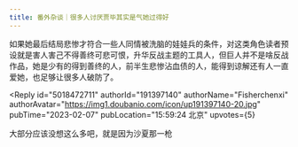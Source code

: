 ```yaml
---
title: 番外杂谈｜很多人讨厌贾毕其实是气她过得好
---
```



<Forum groupName="动画番剧" groupUrl="https://www.douban.com/group/596353/" archivedAt="2025-05-16T14:48:34.504Z">
  <Post
    id="282855613"
    title="番外杂谈｜很多人讨厌贾毕其实是气她过得好"
    url="https://www.douban.com/group/topic/282855613/?_spm_id=MjUzMDczODIw"
    pubTime="2023-02-24"
    highlightUserId="191397140"
  >
如果她最后结局悲惨才符合一些人同情被洗脑的娃娃兵的条件，对这类角色读者预设就是害人害己不得善终可悲可恨，升华反战主题的工具人，但巨人并不是啥反战作品，她是少有的得到善终的人，前半生悲惨沾血债的人，能得到谅解还有人一直爱她，也足够让很多人破防了。

<Reply
  id="5018472711"
  authorId="191397140"
  authorName="Fisherchenxi"
  authorAvatar="https://img1.doubanio.com/icon/up191397140-20.jpg"
  pubTime="2023-02-07"
  pubLocation="15:59:24 北京"
  upvotes={5}
>
大部分应该没想这么多吧，就是因为沙夏那一枪
</Reply>
  </Post>
</Forum>
